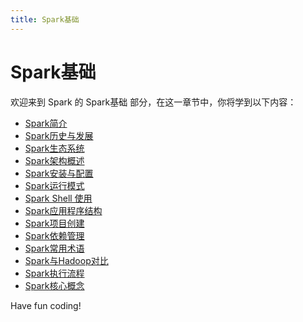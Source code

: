 ```yaml
---
title: Spark基础
---
```


# Spark基础

欢迎来到 Spark 的 Spark基础 部分，在这一章节中，你将学到以下内容：

- [Spark简介](./0-introduction-to-spark.mdx)
- [Spark历史与发展](./1-spark-history-and-development.mdx)
- [Spark生态系统](./2-spark-ecosystem.mdx)
- [Spark架构概述](./3-spark-architecture-overview.mdx)
- [Spark安装与配置](./4-spark-installation-and-configuration.mdx)
- [Spark运行模式](./5-spark-operation-mode.mdx)
- [Spark Shell 使用](./6-use-spark-shell.mdx)
- [Spark应用程序结构](./7-spark-application-structure.mdx)
- [Spark项目创建](./8-spark-project-creation.mdx)
- [Spark依赖管理](./9-spark-dependency-management.mdx)
- [Spark常用术语](./10-spark-common-terms.mdx)
- [Spark与Hadoop对比](./11-spark-vs-hadoop.mdx)
- [Spark执行流程](./12-spark-execution-process.mdx)
- [Spark核心概念](./13-spark-core-concepts.mdx)

Have fun coding!